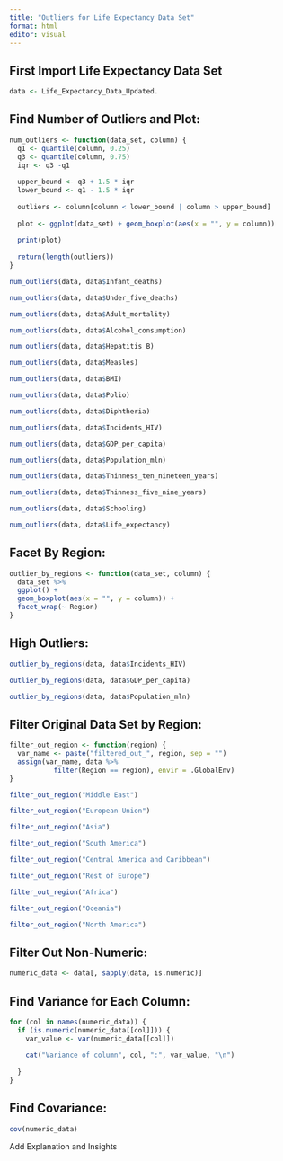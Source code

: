 ```yaml
---
title: "Outliers for Life Expectancy Data Set"
format: html
editor: visual
---
```


## First Import Life Expectancy Data Set

```r
data <- Life_Expectancy_Data_Updated.
```

## Find Number of Outliers and Plot:

```r
num_outliers <- function(data_set, column) {
  q1 <- quantile(column, 0.25)
  q3 <- quantile(column, 0.75)
  iqr <- q3 -q1
  
  upper_bound <- q3 + 1.5 * iqr
  lower_bound <- q1 - 1.5 * iqr
  
  outliers <- column[column < lower_bound | column > upper_bound]
  
  plot <- ggplot(data_set) + geom_boxplot(aes(x = "", y = column))
  
  print(plot)
  
  return(length(outliers))
}
```

```r
num_outliers(data, data$Infant_deaths)
```

```r
num_outliers(data, data$Under_five_deaths)
```

```r
num_outliers(data, data$Adult_mortality)
```

```r
num_outliers(data, data$Alcohol_consumption)
```

```r
num_outliers(data, data$Hepatitis_B)
```

```r
num_outliers(data, data$Measles)
```

```r
num_outliers(data, data$BMI)
```

```r
num_outliers(data, data$Polio)
```

```r
num_outliers(data, data$Diphtheria)
```

```r
num_outliers(data, data$Incidents_HIV)
```

```r
num_outliers(data, data$GDP_per_capita)
```

```r
num_outliers(data, data$Population_mln)
```

```r
num_outliers(data, data$Thinness_ten_nineteen_years)
```

```r
num_outliers(data, data$Thinness_five_nine_years)
```

```r
num_outliers(data, data$Schooling)
```

```r
num_outliers(data, data$Life_expectancy)
```

## Facet By Region:

```r
outlier_by_regions <- function(data_set, column) {
  data_set %>%
  ggplot() +
  geom_boxplot(aes(x = "", y = column)) +
  facet_wrap(~ Region)
}
```

## High Outliers:

```r
outlier_by_regions(data, data$Incidents_HIV)
```

```r
outlier_by_regions(data, data$GDP_per_capita)
```

```r
outlier_by_regions(data, data$Population_mln)
```

## Filter Original Data Set by Region:

```r
filter_out_region <- function(region) {
  var_name <- paste("filtered_out_", region, sep = "")
  assign(var_name, data %>%
           filter(Region == region), envir = .GlobalEnv)
}

```

```r
filter_out_region("Middle East")
```

```r
filter_out_region("European Union")
```

```r
filter_out_region("Asia")
```

```r
filter_out_region("South America")
```

```r
filter_out_region("Central America and Caribbean")
```

```r
filter_out_region("Rest of Europe")
```

```r
filter_out_region("Africa")
```

```r
filter_out_region("Oceania")
```

```r
filter_out_region("North America")
```

## Filter Out Non-Numeric: 

```r
numeric_data <- data[, sapply(data, is.numeric)]
```

## Find Variance for Each Column:

```r
for (col in names(numeric_data)) {
  if (is.numeric(numeric_data[[col]])) {
    var_value <- var(numeric_data[[col]])
    
    cat("Variance of column", col, ":", var_value, "\n")
    
  }
}
```

## Find Covariance:

```r
cov(numeric_data)
```

Add Explanation and Insights
